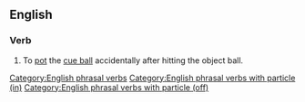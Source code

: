 ==English==

===Verb===
{{head|en|verb|head=[[go]] [[in]] [[off]]}}

# {{lb|en|snooker|pool}} To [[pot]] the [[cue ball]] accidentally after hitting the object ball.

[[Category:English phrasal verbs]]
[[Category:English phrasal verbs with particle (in)]]
[[Category:English phrasal verbs with particle (off)]]